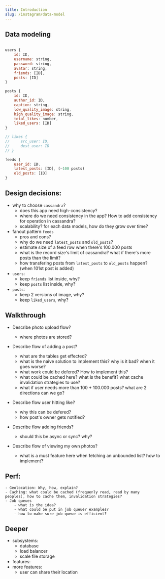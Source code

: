```yaml
---
title: Introduction
slug: /instagram/data-model
---
```


## Data modeling

```js

users {
    id: ID,
    username: string,
    password: string,
    avatar: string,
    friends: [ID],
    posts: [ID]
}

posts {
    id: ID,
    author_id: ID,
    caption: string,
    low_quality_image: string,
    high_quality_image: string,
    total_likes: number,
    liked_users: [ID]
}

// likes {
//     src_user: ID,
//     dest_user: ID
// }

feeds {
    user_id: ID,
    latest_posts: [ID], (~100 posts)
    old_posts: [ID]
}
```

## Design decisions:

- why to choose `cassandra`?
  - does this app need high-consistency?
  - where do we need consistency in the app? How to add consistency for operation in cassandra?
  - scalability? for each data models, how do they grow over time?
- fanout pattern `feeds`
  - pros and cons?
  - why do we need `latest_posts` and `old_posts`?
  - estimate size of a feed row when there's 100.000 posts
  - what is the record size's limit of cassandra? what if there's more posts than the limit?
  - how transfering posts from `latest_posts` to `old_posts` happen? (when 101st post is added)
- `users`:
  - keep `friends` list inside, why?
  - keep `posts` list inside, why?
- `posts`:
  - keep 2 versions of image, why?
  - keep `liked_users`, why?

## Walkthrough

- Describe photo upload flow?
  - where photos are stored?
- Describe flow of adding a post?

  - what are the tables get effected?
  - what is the naive solution to implement this? why is it bad? when it goes worse?
  - what work could be defered? How to implement this?
  - what could be cached here? what is the benefit? what cache invalidation strategies to use?
  - what if user needs more than 100 + 100.000 posts? what are 2 directions can we go?

- Describe flow user hitting like?

  - why this can be defered?
  - how post's owner gets notified?

- Describe flow adding friends?

  - should this be async or sync? why?

- Describe flow of viewing my own photos?
  - what is a must feature here when fetching an unbounded list? how to implement?

## Perf:

    - Geolocation: Why, how, explain?
    - Caching: what could be cached (frequenly read, read by many peoples), how to cache them, invalidation strategies?
    - Job queues
        - what is the idea?
        - what could be put in job queue? examples?
        - how to make sure job queue is efficient?

## Deeper

- subsystems:
  - database
  - load balancer
  - scale file storage
- features:
- more features:
  - user can share their location
